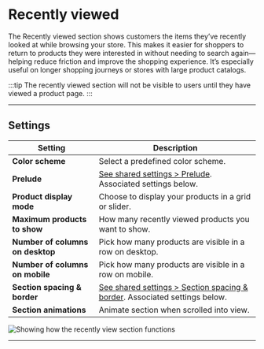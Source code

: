 # Recently viewed

The Recently viewed section shows customers the items they’ve recently looked at while browsing your store. This makes it easier for shoppers to return to products they were interested in without needing to search again—helping reduce friction and improve the shopping experience. It’s especially useful on longer shopping journeys or stores with large product catalogs.

:::tip
The recently viewed section will not be visible to users until they have viewed a product page.
:::



---

## Settings

| Setting               | Description                                                                 |
|------------------------|-----------------------------------------------------------------------------|
| **Color scheme**         | Select a predefined color scheme. |
| **Prelude**         | [See shared settings > Prelude](#prelude). Associated settings below.                        |
| **Product display mode**         | Choose to display your products in a grid or slider. |
| **Maximum products to show**         | How many recently viewed products you want to show. |
| **Number of columns on desktop**         | Pick how many products are visible in a row on desktop. |
| **Number of columns on mobile**         | Pick how many products are visible in a row on mobile. |
| **Section spacing & border**     | [See shared settings > Section spacing & border](#spacing-and-border). Associated settings below.                    |
| **Section animations**     | Animate section when scrolled into view.                    |

![Showing how the recently view section functions](./img/recently-viewed-1-in-action.gif)


---


<SharedSettings />


<Prelude />


<SpacingAndBorder />
